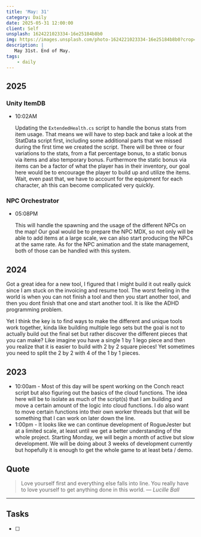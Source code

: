 ```yaml
---
title: 'May: 31'
category: Daily
date: 2025-05-31 12:00:00
client: Self
unsplash: 1624221023334-16e25184b8b0
img: https://images.unsplash.com/photo-1624221023334-16e25184b8b0?crop=entropy&cs=srgb&fm=jpg&ixid=MnwzNjM5Nzd8MHwxfHJhbmRvbXx8fHx8fHx8fDE2ODE3NDg2ODY&ixlib=rb-4.0.3&q=85
description: |
   May 31st. End of May.
tags:
    - daily
---
```


## 2025

### Unity ItemDB

-   10:02AM

    Updating the `ExtendedHealth.cs` script to handle the bonus stats from item usage.
    That means we will have to step back and take a look at the StatData script first, including some additional parts that we missed during the first time we created the script.
    There will be three or four variations to the stats, from a flat percentage bonus, to a static bonus via items and also temporary bonus.
    Furthermore the static bonus via items can be a factor of what the player has in their inventory, our goal here would be to encourage the player to build up and utilize the items.
    Wait, even past that, we have to account for the equipment for each character, ah this can become complicated very quickly.

### NPC Orchestrator

-   05:08PM

    This will handle the spawning and the usage of the different NPCs on the map!
    Our goal would be to prepare the NPC MDX, so not only will be able to add items at a large scale, we can also start producing the NPCs at the same rate.
    As for the NPC animation and the state management, both of those can be handled with this system.


## 2024

Got a great idea for a new tool, I figured that I might build it out really quick since I am stuck on the invoicing and resume tool.
The worst feeling in the world is when you can not finish a tool and then you start another tool, and then you dont finish that one and start another tool.
It is like the ADHD programming problem.

Yet I think the key is to find ways to make the different and unique tools work together, kinda like building multiple lego sets but the goal is not to actually build out the final set but rather discover the different pieces that you can make?
Like imagine you have a single 1 by 1 lego piece and then you realize that it is easier to build with 2 by 2 square pieces! Yet sometimes you need to split the 2 by 2 with 4 of the 1 by 1 pieces.


## 2023

- 10:00am - Most of this day will be spent working on the Conch react script but also figuring out the basics of the cloud functions. The idea here will be to isolate as much of the script(s) that I am building and move a certain amount of the logic into cloud functions. I do also want to move certain functions into their own worker threads but that will be something that I can work on later down the line.
- 1:00pm - It looks like we can continue development of RogueJester but at a limited scale, at least until we get a better understanding of the whole project. Starting Monday, we will begin a month of active but slow development. We will be doing about 3 weeks of development currently but hopefully it is enough to get the whole game to at least beta / demo.

## Quote

> Love yourself first and everything else falls into line. You really have to love yourself to get anything done in this world.
> — <cite>Lucille Ball</cite>

---

## Tasks

- [ ]